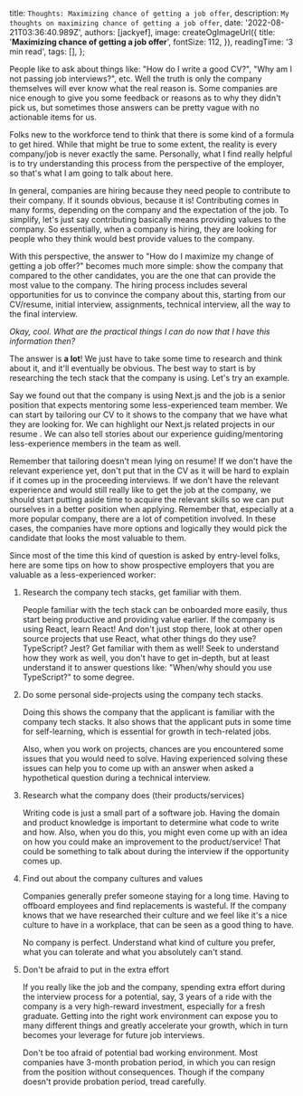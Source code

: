 
  title: `Thoughts: Maximizing chance of getting a job offer`,
  description: `My thoughts on maximizing chance of getting a job offer`,
  date: '2022-08-21T03:36:40.989Z',
  authors: [jackyef],
  image: createOgImageUrl({
    title: '**Maximizing chance of getting a job offer**',
    fontSize: 112,
  }),
  readingTime: '3 min read',
  tags: [],
};

<!--start-->

People like to ask about things like: "How do I write a good CV?", "Why am I not
passing job interviews?", etc. Well the truth is only the company themselves
will ever know what the real reason is. Some companies are nice enough to give
you some feedback or reasons as to why they didn't pick us, but sometimes those
answers can be pretty vague with no actionable items for us.

<!--more-->

Folks new to the workforce tend to think that there is some kind of a formula to
get hired. While that might be true to some extent, the reality is every
company/job is never exactly the same. Personally, what I find really helpful is
to try understanding this process from the perspective of the employer, so
that's what I am going to talk about here.

In general, companies are hiring because they need people to contribute to their
company. If it sounds obvious, because it is! Contributing comes in many forms,
depending on the company and the expectation of the job. To simplify, let's just
say contributing basically means providing values to the company. So
essentially, when a company is hiring, they are looking for people who they
think would best provide values to the company.

With this perspective, the answer to "How do I maximize my change of getting a
job offer?" becomes much more simple: show the company that compared to the
other candidates, you are the one that can provide the most value to the
company. The hiring process includes several opportunities for us to convince
the company about this, starting from our CV/resume, initial interview,
assignments, technical interview, all the way to the final interview.

_Okay, cool. What are the practical things I can do now that I have this
information then?_

The answer is **a lot**! We just have to take some time to research and think
about it, and it'll eventually be obvious. The best way to start is by
researching the tech stack that the company is using. Let's try an example.

Say we found out that the company is using Next.js and the job is a senior
position that expects mentoring some less-experienced team member. We can start
by tailoring our CV to it shows to the company that we have what they are
looking for. We can highlight our Next.js related projects in our resume . We
can also tell stories about our experience guiding/mentoring less-experience
members in the team as well.

Remember that tailoring doesn't mean lying on resume! If we don't have the
relevant experience yet, don't put that in the CV as it will be hard to explain
if it comes up in the proceeding interviews. If we don't have the relevant
experience and would still really like to get the job at the company, we should
start putting aside time to acquire the relevant skills so we can put ourselves
in a better position when applying. Remember that, especially at a more popular
company, there are a lot of competition involved. In these cases, the companies
have more options and logically they would pick the candidate that looks the
most valuable to them.

Since most of the time this kind of question is asked by entry-level folks, here
are some tips on how to show prospective employers that you are valuable as a
less-experienced worker:

1. Research the company tech stacks, get familiar with them.

   People familiar with the tech stack can be onboarded more easily, thus start
   being productive and providing value earlier. If the company is using React,
   learn React! And don't just stop there, look at other open source projects
   that use React, what other things do they use? TypeScript? Jest? Get familiar
   with them as well! Seek to understand how they work as well, you don't have
   to get in-depth, but at least understand it to answer questions like:
   "When/why should you use TypeScript?" to some degree.

2. Do some personal side-projects using the company tech stacks.

   Doing this shows the company that the applicant is familiar with the company
   tech stacks. It also shows that the applicant puts in some time for
   self-learning, which is essential for growth in tech-related jobs.

   Also, when you work on projects, chances are you encountered some issues that
   you would need to solve. Having experienced solving these issues can help you
   to come up with an answer when asked a hypothetical question during a
   technical interview.

3. Research what the company does (their products/services)

   Writing code is just a small part of a software job. Having the domain and
   product knowledge is important to determine what code to write and how. Also,
   when you do this, you might even come up with an idea on how you could make
   an improvement to the product/service! That could be something to talk about
   during the interview if the opportunity comes up.

4. Find out about the company cultures and values

   Companies generally prefer someone staying for a long time. Having to
   offboard employees and find replacements is wasteful. If the company knows
   that we have researched their culture and we feel like it's a nice culture to
   have in a workplace, that can be seen as a good thing to have.

   No company is perfect. Understand what kind of culture you prefer, what you
   can tolerate and what you absolutely can't stand.

5. Don't be afraid to put in the extra effort

   If you really like the job and the company, spending extra effort during the
   interview process for a potential, say, 3 years of a ride with the company is
   a very high-reward investment, especially for a fresh graduate. Getting into
   the right work environment can expose you to many different things and
   greatly accelerate your growth, which in turn becomes your leverage for
   future job interviews.

   Don't be too afraid of potential bad working environment. Most companies have
   3-month probation period, in which you can resign from the position without
   consequences. Though if the company doesn't provide probation period, tread
   carefully.
